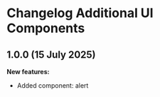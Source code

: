 
<Meta title="My Health belgium.be/Changelog additional ui components" />

# Changelog Additional UI Components

## 1.0.0 (15 July 2025)

**New features:**

- Added component: alert
